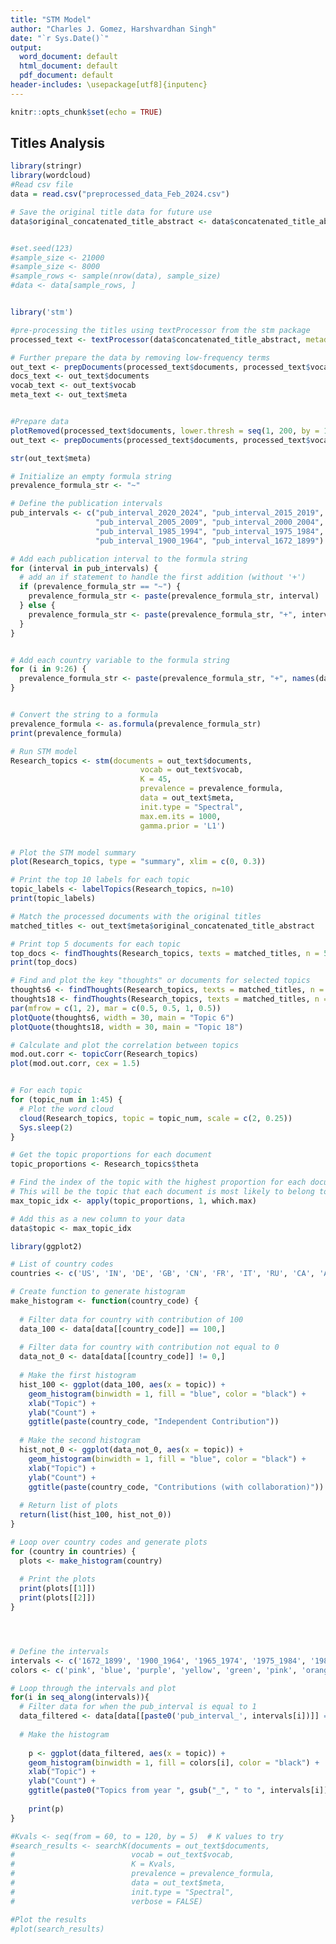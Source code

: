 ```yaml
---
title: "STM Model"
author: "Charles J. Gomez, Harshvardhan Singh"
date: "`r Sys.Date()`"
output:
  word_document: default
  html_document: default
  pdf_document: default
header-includes: \usepackage[utf8]{inputenc}
---
```


```r
knitr::opts_chunk$set(echo = TRUE)
```

## Titles Analysis

```r

library(stringr)
library(wordcloud)
#Read csv file
data = read.csv("preprocessed_data_Feb_2024.csv")

# Save the original title data for future use
data$original_concatenated_title_abstract <- data$concatenated_title_abstract


#set.seed(123)  
#sample_size <- 21000  
#sample_size <- 8000
#sample_rows <- sample(nrow(data), sample_size)
#data <- data[sample_rows, ]


library('stm')

#pre-processing the titles using textProcessor from the stm package
processed_text <- textProcessor(data$concatenated_title_abstract, metadata = data) 

# Further prepare the data by removing low-frequency terms
out_text <- prepDocuments(processed_text$documents, processed_text$vocab, processed_text$meta)
docs_text <- out_text$documents
vocab_text <- out_text$vocab
meta_text <- out_text$meta


#Prepare data
plotRemoved(processed_text$documents, lower.thresh = seq(1, 200, by = 100))
out_text <- prepDocuments(processed_text$documents, processed_text$vocab, processed_text$meta, lower.thresh = 15)

str(out_text$meta)

# Initialize an empty formula string
prevalence_formula_str <- "~"

# Define the publication intervals
pub_intervals <- c("pub_interval_2020_2024", "pub_interval_2015_2019", "pub_interval_2010_2014", 
                   "pub_interval_2005_2009", "pub_interval_2000_2004", "pub_interval_1995_1999",
                   "pub_interval_1985_1994", "pub_interval_1975_1984", "pub_interval_1965_1974",
                   "pub_interval_1900_1964", "pub_interval_1672_1899")

# Add each publication interval to the formula string
for (interval in pub_intervals) {
  # add an if statement to handle the first addition (without '+')
  if (prevalence_formula_str == "~") {
    prevalence_formula_str <- paste(prevalence_formula_str, interval)
  } else {
    prevalence_formula_str <- paste(prevalence_formula_str, "+", interval)
  }
}


# Add each country variable to the formula string
for (i in 9:26) {
  prevalence_formula_str <- paste(prevalence_formula_str, "+", names(data)[i])
}


# Convert the string to a formula
prevalence_formula <- as.formula(prevalence_formula_str)
print(prevalence_formula)

# Run STM model
Research_topics <- stm(documents = out_text$documents, 
                             vocab = out_text$vocab, 
                             K = 45, 
                             prevalence = prevalence_formula, 
                             data = out_text$meta, 
                             init.type = "Spectral",
                             max.em.its = 1000,
                             gamma.prior = 'L1')


# Plot the STM model summary
plot(Research_topics, type = "summary", xlim = c(0, 0.3))

# Print the top 10 labels for each topic
topic_labels <- labelTopics(Research_topics, n=10)
print(topic_labels)

# Match the processed documents with the original titles
matched_titles <- out_text$meta$original_concatenated_title_abstract

# Print top 5 documents for each topic
top_docs <- findThoughts(Research_topics, texts = matched_titles, n = 5)$docs[[1]]
print(top_docs)

# Find and plot the key "thoughts" or documents for selected topics
thoughts6 <- findThoughts(Research_topics, texts = matched_titles, n = 3, topics = 6)$docs[[1]]
thoughts18 <- findThoughts(Research_topics, texts = matched_titles, n = 3, topics = 18)$docs[[1]]
par(mfrow = c(1, 2), mar = c(0.5, 0.5, 1, 0.5))
plotQuote(thoughts6, width = 30, main = "Topic 6")
plotQuote(thoughts18, width = 30, main = "Topic 18")

# Calculate and plot the correlation between topics
mod.out.corr <- topicCorr(Research_topics)
plot(mod.out.corr, cex = 1.5)


# For each topic
for (topic_num in 1:45) {
  # Plot the word cloud
  cloud(Research_topics, topic = topic_num, scale = c(2, 0.25))
  Sys.sleep(2)
}

# Get the topic proportions for each document
topic_proportions <- Research_topics$theta

# Find the index of the topic with the highest proportion for each document
# This will be the topic that each document is most likely to belong to
max_topic_idx <- apply(topic_proportions, 1, which.max)

# Add this as a new column to your data
data$topic <- max_topic_idx

library(ggplot2)

# List of country codes
countries <- c('US', 'IN', 'DE', 'GB', 'CN', 'FR', 'IT', 'RU', 'CA', 'AU', 'JP', 'ES', 'NorthAmerica', 'SouthAmerica', 'Europe', 'Africa', 'Asia', 'Oceania')

# Create function to generate histogram
make_histogram <- function(country_code) {
  
  # Filter data for country with contribution of 100
  data_100 <- data[data[[country_code]] == 100,]
  
  # Filter data for country with contribution not equal to 0
  data_not_0 <- data[data[[country_code]] != 0,]
  
  # Make the first histogram
  hist_100 <- ggplot(data_100, aes(x = topic)) +
    geom_histogram(binwidth = 1, fill = "blue", color = "black") +
    xlab("Topic") +
    ylab("Count") +
    ggtitle(paste(country_code, "Independent Contribution"))
  
  # Make the second histogram
  hist_not_0 <- ggplot(data_not_0, aes(x = topic)) +
    geom_histogram(binwidth = 1, fill = "blue", color = "black") +
    xlab("Topic") +
    ylab("Count") +
    ggtitle(paste(country_code, "Contributions (with collaboration)"))
  
  # Return list of plots
  return(list(hist_100, hist_not_0))
}

# Loop over country codes and generate plots
for (country in countries) {
  plots <- make_histogram(country)
  
  # Print the plots
  print(plots[[1]])
  print(plots[[2]])
}




# Define the intervals
intervals <- c('1672_1899', '1900_1964', '1965_1974', '1975_1984', '1985_1994', '1995_1999', '2000_2004', '2005_2009', '2010_2014', '2015_2019', '2020_2024')
colors <- c('pink', 'blue', 'purple', 'yellow', 'green', 'pink', 'orange', 'violet', 'green', 'blue', 'pink')

# Loop through the intervals and plot
for(i in seq_along(intervals)){
  # Filter data for when the pub_interval is equal to 1
  data_filtered <- data[data[[paste0('pub_interval_', intervals[i])]] == 1,]
  
  # Make the histogram
 
    p <- ggplot(data_filtered, aes(x = topic)) +
    geom_histogram(binwidth = 1, fill = colors[i], color = "black") +
    xlab("Topic") +
    ylab("Count") +
    ggtitle(paste0("Topics from year ", gsub("_", " to ", intervals[i])))
    
    print(p)
}

#Kvals <- seq(from = 60, to = 120, by = 5)  # K values to try
#search_results <- searchK(documents = out_text$documents, 
#                          vocab = out_text$vocab, 
#                          K = Kvals, 
#                          prevalence = prevalence_formula, 
#                          data = out_text$meta, 
#                          init.type = "Spectral", 
#                          verbose = FALSE)

#Plot the results
#plot(search_results)

```

